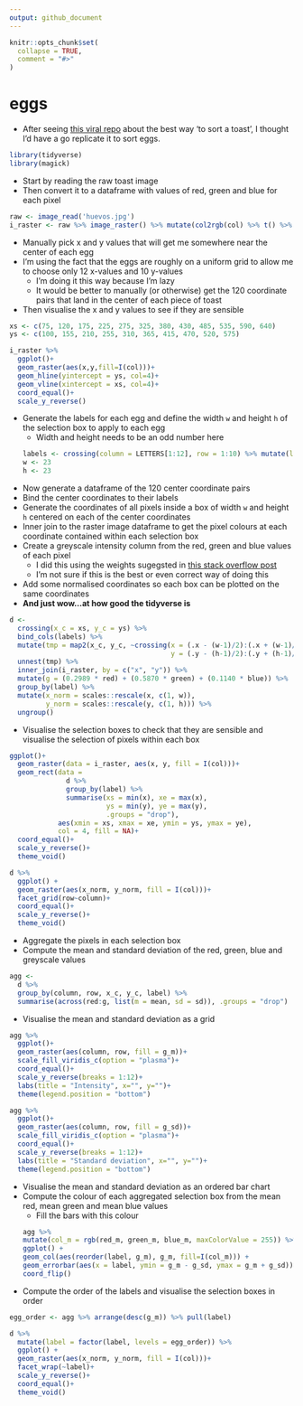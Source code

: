 ```yaml
---
output: github_document
---
```


<!-- README.md is generated from README.Rmd. Please edit that file -->

```r
knitr::opts_chunk$set(
  collapse = TRUE,
  comment = "#>"
)
```

# eggs

* After seeing [this viral repo](https://github.com/cj-holmes/toast) about the best way 'to sort a toast', I thought I'd have a go replicate it to sort eggs.
```r
library(tidyverse)
library(magick)
```

* Start by reading the raw toast image
* Then convert it to a dataframe with values of red, green and blue for each pixel
```r
raw <- image_read('huevos.jpg')
i_raster <- raw %>% image_raster() %>% mutate(col2rgb(col) %>% t() %>% as_tibble()) %>% as_tibble()
```


* Manually pick x and y values that will get me somewhere near the center of each egg
* I'm using the fact that the eggs are roughly on a uniform grid to allow me to choose only 12 x-values and 10 y-values
  * I'm doing it this way because I'm lazy
  * It would be better to manually (or otherwise) get the 120 coordinate pairs that land in the center of each piece of toast
* Then visualise the x and y values to see if they are sensible
```r
xs <- c(75, 120, 175, 225, 275, 325, 380, 430, 485, 535, 590, 640)
ys <- c(100, 155, 210, 255, 310, 365, 415, 470, 520, 575)

i_raster %>% 
  ggplot()+
  geom_raster(aes(x,y,fill=I(col)))+
  geom_hline(yintercept = ys, col=4)+
  geom_vline(xintercept = xs, col=4)+
  coord_equal()+
  scale_y_reverse()
```

* Generate the labels for each egg and define the width `w` and height `h` of the selection box to apply to each egg
  * Width and height needs to be an odd number here
```r
labels <- crossing(column = LETTERS[1:12], row = 1:10) %>% mutate(label = paste0(column, row))
w <- 23
h <- 23
```

* Now generate a dataframe of the 120 center coordinate pairs
* Bind the center coordinates to their labels
* Generate the coordinates of all pixels inside a box of width `w` and height `h` centered on each of the center coordinates
* Inner join to the raster image dataframe to get the pixel colours at each coordinate contained within each selection box
* Create a greyscale intensity column from the red, green and blue values of each pixel
  * I did this using the weights sugegsted in [this stack overflow post](https://stackoverflow.com/questions/687261/converting-rgb-to-grayscale-intensity)
  * I'm not sure if this is the best or even correct way of doing this
* Add some normalised coordinates so each box can be plotted on the same coordinates
* **And just wow...at how good the tidyverse is**
```r
d <-
  crossing(x_c = xs, y_c = ys) %>%
  bind_cols(labels) %>% 
  mutate(tmp = map2(x_c, y_c, ~crossing(x = (.x - (w-1)/2):(.x + (w-1)/2),
                                        y = (.y - (h-1)/2):(.y + (h-1)/2)))) %>% 
  unnest(tmp) %>% 
  inner_join(i_raster, by = c("x", "y")) %>% 
  mutate(g = (0.2989 * red) + (0.5870 * green) + (0.1140 * blue)) %>% 
  group_by(label) %>% 
  mutate(x_norm = scales::rescale(x, c(1, w)), 
         y_norm = scales::rescale(y, c(1, h))) %>% 
  ungroup()
```

* Visualise the selection boxes to check that they are sensible and visualise the selection of pixels within each box
```r
ggplot()+
  geom_raster(data = i_raster, aes(x, y, fill = I(col)))+
  geom_rect(data = 
              d %>% 
              group_by(label) %>% 
              summarise(xs = min(x), xe = max(x), 
                        ys = min(y), ye = max(y),
                        .groups = "drop"),
            aes(xmin = xs, xmax = xe, ymin = ys, ymax = ye),
            col = 4, fill = NA)+
  coord_equal()+
  scale_y_reverse()+
  theme_void()

d %>% 
  ggplot() + 
  geom_raster(aes(x_norm, y_norm, fill = I(col)))+
  facet_grid(row~column)+
  coord_equal()+
  scale_y_reverse()+
  theme_void()
```

* Aggregate the pixels in each selection box
* Compute the mean and standard deviation of the red, green, blue and greyscale values
```r
agg <- 
  d %>% 
  group_by(column, row, x_c, y_c, label) %>% 
  summarise(across(red:g, list(m = mean, sd = sd)), .groups = "drop")
```

* Visualise the mean and standard deviation as a grid
```r
agg %>% 
  ggplot()+
  geom_raster(aes(column, row, fill = g_m))+
  scale_fill_viridis_c(option = "plasma")+
  coord_equal()+
  scale_y_reverse(breaks = 1:12)+
  labs(title = "Intensity", x="", y="")+
  theme(legend.position = "bottom")

agg %>% 
  ggplot()+
  geom_raster(aes(column, row, fill = g_sd))+
  scale_fill_viridis_c(option = "plasma")+
  coord_equal()+
  scale_y_reverse(breaks = 1:12)+
  labs(title = "Standard deviation", x="", y="")+
  theme(legend.position = "bottom")
```

* Visualise the mean and standard deviation as an ordered bar chart
* Compute the colour of each aggregated selection box from the mean red, mean green and mean blue values
  * Fill the bars with this colour
```r
agg %>% 
  mutate(col_m = rgb(red_m, green_m, blue_m, maxColorValue = 255)) %>% 
  ggplot() + 
  geom_col(aes(reorder(label, g_m), g_m, fill=I(col_m))) + 
  geom_errorbar(aes(x = label, ymin = g_m - g_sd, ymax = g_m + g_sd))+
  coord_flip()
```

* Compute the order of the labels and visualise the selection boxes in order
```r
egg_order <- agg %>% arrange(desc(g_m)) %>% pull(label)

d %>% 
  mutate(label = factor(label, levels = egg_order)) %>% 
  ggplot() + 
  geom_raster(aes(x_norm, y_norm, fill = I(col)))+
  facet_wrap(~label)+
  scale_y_reverse()+
  coord_equal()+
  theme_void()
```
